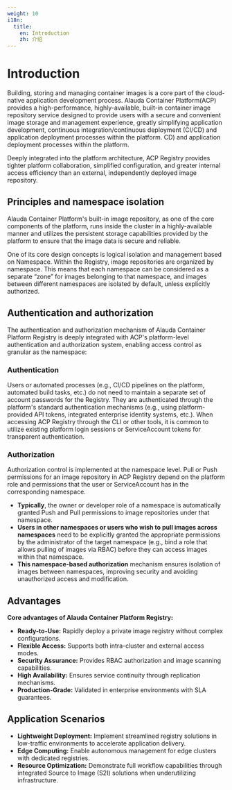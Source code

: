 ```yaml
---
weight: 10
i18n:
  title:
    en: Introduction
    zh: 介绍
---
```


# Introduction

Building, storing and managing container images is a core part of the cloud-native application development process. Alauda Container Platform(ACP) provides a high-performance, highly-available, built-in container image repository service designed to provide users with a secure and convenient image storage and management experience, greatly simplifying application development, continuous integration/continuous deployment (CI/CD) and application deployment processes within the platform. CD) and application deployment processes within the platform.

Deeply integrated into the platform architecture, ACP Registry provides tighter platform collaboration, simplified configuration, and greater internal access efficiency than an external, independently deployed image repository.

## Principles and namespace isolation
Alauda Container Platform's built-in image repository, as one of the core components of the platform, runs inside the cluster in a highly-available manner and utilizes the persistent storage capabilities provided by the platform to ensure that the image data is secure and reliable.

One of its core design concepts is logical isolation and management based on Namespace. Within the Registry, image repositories are organized by namespace. This means that each namespace can be considered as a separate “zone” for images belonging to that namespace, and images between different namespaces are isolated by default, unless explicitly authorized.

## Authentication and authorization

The authentication and authorization mechanism of Alauda Container Platform Registry is deeply integrated with ACP's platform-level authentication and authorization system, enabling access control as granular as the namespace:

### Authentication
Users or automated processes (e.g., CI/CD pipelines on the platform, automated build tasks, etc.) do not need to maintain a separate set of account passwords for the Registry. They are authenticated through the platform's standard authentication mechanisms (e.g., using platform-provided API tokens, integrated enterprise identity systems, etc.). When accessing ACP Registry through the CLI or other tools, it is common to utilize existing platform login sessions or ServiceAccount tokens for transparent authentication.

### Authorization
Authorization control is implemented at the namespace level. Pull or Push permissions for an image repository in ACP Registry depend on the platform role and permissions that the user or ServiceAccount has in the corresponding namespace.

 - **Typically**, the owner or developer role of a namespace is automatically granted Push and Pull permissions to image repositories under that namespace.
 - **Users in other namespaces or users who wish to pull images across namespaces** need to be explicitly granted the appropriate permissions by the administrator of the target namespace (e.g., bind a role that allows pulling of images via RBAC) before they can access images within that namespace.
 - **This namespace-based authorization** mechanism ensures isolation of images between namespaces, improving security and avoiding unauthorized access and modification.

## Advantages

**Core advantages of Alauda Container Platform Registry:**

- **Ready-to-Use:** Rapidly deploy a private image registry without complex configurations.
- **Flexible Access:** Supports both intra-cluster and external access modes.
- **Security Assurance:** Provides RBAC authorization and image scanning capabilities.
- **High Availability:** Ensures service continuity through replication mechanisms.
- **Production-Grade:** Validated in enterprise environments with SLA guarantees.

## Application Scenarios

- **Lightweight Deployment:** Implement streamlined registry solutions in low-traffic environments to accelerate application delivery.
- **Edge Computing:** Enable autonomous management for edge clusters with dedicated registries.
- **Resource Optimization:** Demonstrate full workflow capabilities through integrated Source to Image (S2I) solutions when underutilizing infrastructure.
